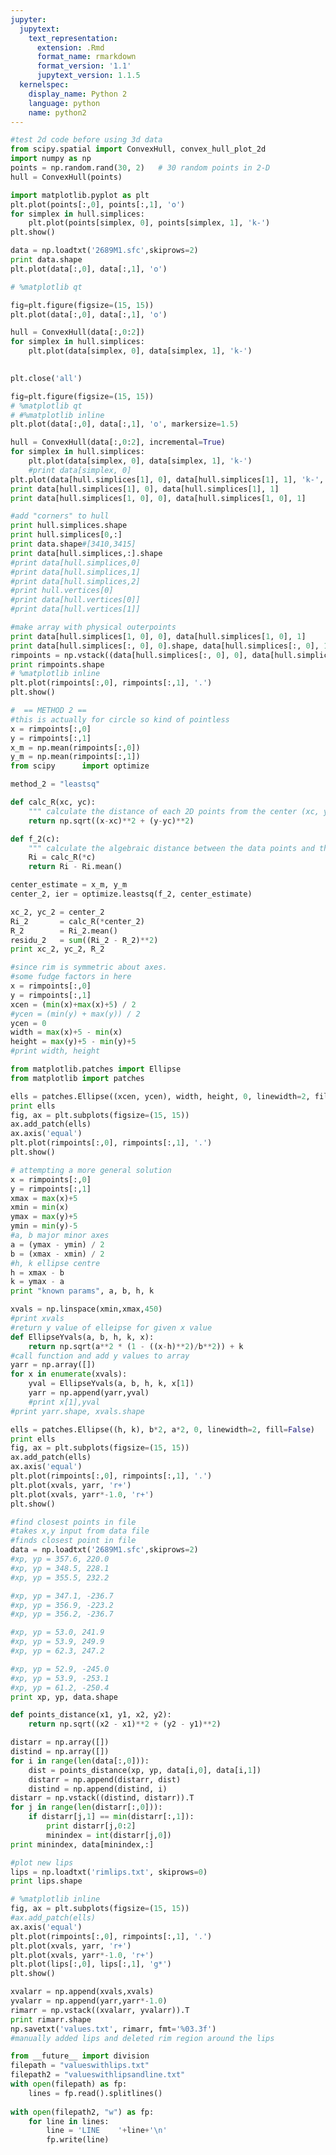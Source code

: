 ```yaml
---
jupyter:
  jupytext:
    text_representation:
      extension: .Rmd
      format_name: rmarkdown
      format_version: '1.1'
      jupytext_version: 1.1.5
  kernelspec:
    display_name: Python 2
    language: python
    name: python2
---
```


```python
#test 2d code before using 3d data
from scipy.spatial import ConvexHull, convex_hull_plot_2d
import numpy as np
points = np.random.rand(30, 2)   # 30 random points in 2-D
hull = ConvexHull(points)
```

```python
import matplotlib.pyplot as plt
plt.plot(points[:,0], points[:,1], 'o')
for simplex in hull.simplices:
    plt.plot(points[simplex, 0], points[simplex, 1], 'k-')
plt.show()
```

```python
data = np.loadtxt('2689M1.sfc',skiprows=2)
print data.shape
plt.plot(data[:,0], data[:,1], 'o')
```

```python
# %matplotlib qt

fig=plt.figure(figsize=(15, 15))
plt.plot(data[:,0], data[:,1], 'o')

hull = ConvexHull(data[:,0:2])
for simplex in hull.simplices:
    plt.plot(data[simplex, 0], data[simplex, 1], 'k-')
    
```

```python
plt.close('all')
```

```python
fig=plt.figure(figsize=(15, 15))
# %matplotlib qt
# #%matplotlib inline
plt.plot(data[:,0], data[:,1], 'o', markersize=1.5)

hull = ConvexHull(data[:,0:2], incremental=True)
for simplex in hull.simplices:
    plt.plot(data[simplex, 0], data[simplex, 1], 'k-')
    #print data[simplex, 0]
plt.plot(data[hull.simplices[1], 0], data[hull.simplices[1], 1], 'k-', color='red')  
print data[hull.simplices[1], 0], data[hull.simplices[1], 1]
print data[hull.simplices[1, 0], 0], data[hull.simplices[1, 0], 1]
```

```python
#add "corners" to hull
print hull.simplices.shape
print hull.simplices[0,:]
print data.shape#[3410,3415]
print data[hull.simplices,:].shape
#print data[hull.simplices,0]
#print data[hull.simplices,1]
#print data[hull.simplices,2]
#print hull.vertices[0]
#print data[hull.vertices[0]]
#print data[hull.vertices[1]]

#make array with physical outerpoints
print data[hull.simplices[1, 0], 0], data[hull.simplices[1, 0], 1]
print data[hull.simplices[:, 0], 0].shape, data[hull.simplices[:, 0], 1].shape
rimpoints = np.vstack((data[hull.simplices[:, 0], 0], data[hull.simplices[:, 0], 1])).T
print rimpoints.shape
# %matplotlib inline
plt.plot(rimpoints[:,0], rimpoints[:,1], '.')
plt.show()
```

```python
#  == METHOD 2 ==
#this is actually for circle so kind of pointless
x = rimpoints[:,0]
y = rimpoints[:,1]
x_m = np.mean(rimpoints[:,0])
y_m = np.mean(rimpoints[:,1])
from scipy      import optimize

method_2 = "leastsq"

def calc_R(xc, yc):
    """ calculate the distance of each 2D points from the center (xc, yc) """
    return np.sqrt((x-xc)**2 + (y-yc)**2)

def f_2(c):
    """ calculate the algebraic distance between the data points and the mean circle centered at c=(xc, yc) """
    Ri = calc_R(*c)
    return Ri - Ri.mean()

center_estimate = x_m, y_m
center_2, ier = optimize.leastsq(f_2, center_estimate)

xc_2, yc_2 = center_2
Ri_2       = calc_R(*center_2)
R_2        = Ri_2.mean()
residu_2   = sum((Ri_2 - R_2)**2)
print xc_2, yc_2, R_2
```

```python
#since rim is symmetric about axes.
#some fudge factors in here
x = rimpoints[:,0]
y = rimpoints[:,1]
xcen = (min(x)+max(x)+5) / 2
#ycen = (min(y) + max(y)) / 2
ycen = 0
width = max(x)+5 - min(x)
height = max(y)+5 - min(y)+5
#print width, height

from matplotlib.patches import Ellipse
from matplotlib import patches

ells = patches.Ellipse((xcen, ycen), width, height, 0, linewidth=2, fill=False)
print ells
fig, ax = plt.subplots(figsize=(15, 15))
ax.add_patch(ells)
ax.axis('equal')
plt.plot(rimpoints[:,0], rimpoints[:,1], '.')
plt.show()
```

```python
# attempting a more general solution
x = rimpoints[:,0]
y = rimpoints[:,1]
xmax = max(x)+5
xmin = min(x)
ymax = max(y)+5
ymin = min(y)-5
#a, b major minor axes
a = (ymax - ymin) / 2
b = (xmax - xmin) / 2
#h, k ellipse centre
h = xmax - b
k = ymax - a
print "known params", a, b, h, k

xvals = np.linspace(xmin,xmax,450)
#print xvals
#return y value of elleipse for given x value
def EllipseYvals(a, b, h, k, x):
    return np.sqrt(a**2 * (1 - ((x-h)**2)/b**2)) + k
#call function and add y values to array
yarr = np.array([])
for x in enumerate(xvals):
    yval = EllipseYvals(a, b, h, k, x[1])
    yarr = np.append(yarr,yval)
    #print x[1],yval
#print yarr.shape, xvals.shape

```

```python
ells = patches.Ellipse((h, k), b*2, a*2, 0, linewidth=2, fill=False)
print ells
fig, ax = plt.subplots(figsize=(15, 15))
ax.add_patch(ells)
ax.axis('equal')
plt.plot(rimpoints[:,0], rimpoints[:,1], '.')
plt.plot(xvals, yarr, 'r+')
plt.plot(xvals, yarr*-1.0, 'r+')
plt.show()
```

```python
#find closest points in file
#takes x,y input from data file
#finds closest point in file
data = np.loadtxt('2689M1.sfc',skiprows=2)
#xp, yp = 357.6, 220.0
#xp, yp = 348.5, 228.1
#xp, yp = 355.5, 232.2

#xp, yp = 347.1, -236.7
#xp, yp = 356.9, -223.2
#xp, yp = 356.2, -236.7

#xp, yp = 53.0, 241.9
#xp, yp = 53.9, 249.9
#xp, yp = 62.3, 247.2

#xp, yp = 52.9, -245.0
#xp, yp = 53.9, -253.1
#xp, yp = 61.2, -250.4
print xp, yp, data.shape

def points_distance(x1, y1, x2, y2):
    return np.sqrt((x2 - x1)**2 + (y2 - y1)**2)

distarr = np.array([])
distind = np.array([])
for i in range(len(data[:,0])):
    dist = points_distance(xp, yp, data[i,0], data[i,1])
    distarr = np.append(distarr, dist)
    distind = np.append(distind, i)
distarr = np.vstack((distind, distarr)).T
for j in range(len(distarr[:,0])):
    if distarr[j,1] == min(distarr[:,1]):
        print distarr[j,0:2]
        minindex = int(distarr[j,0])
print minindex, data[minindex,:]
```

```python
#plot new lips
lips = np.loadtxt('rimlips.txt', skiprows=0)
print lips.shape
```

```python
# %matplotlib inline
fig, ax = plt.subplots(figsize=(15, 15))
#ax.add_patch(ells)
ax.axis('equal')
plt.plot(rimpoints[:,0], rimpoints[:,1], '.')
plt.plot(xvals, yarr, 'r+')
plt.plot(xvals, yarr*-1.0, 'r+')
plt.plot(lips[:,0], lips[:,1], 'g*')
plt.show()
```

```python
xvalarr = np.append(xvals,xvals)
yvalarr = np.append(yarr,yarr*-1.0)
rimarr = np.vstack((xvalarr, yvalarr)).T
print rimarr.shape
np.savetxt('values.txt', rimarr, fmt='%03.3f')
#manually added lips and deleted rim region around the lips
```

```python
from __future__ import division
filepath = "valueswithlips.txt"
filepath2 = "valueswithlipsandline.txt"
with open(filepath) as fp:
    lines = fp.read().splitlines()
    
with open(filepath2, "w") as fp:
    for line in lines:
        line = 'LINE    '+line+'\n'
        fp.write(line)
```

```python

```
